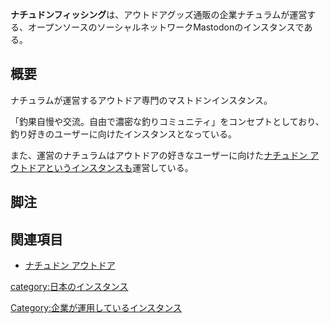{{Infobox instance
| Name          = ナチュドンフィッシング
| Image         = [[ファイル:NATUDON FISHING.png|300px]]<br />[[ファイル:NATUDON F2.png|300px]]
| Domain        = https://natudon-fishing.net/
| Admin         = ナチュラム
| Country       = 日本
| Start         = 2017年5月15日<ref>http://news.naturum.ne.jp/e2916261.html</ref>
}}'''ナチュドンフィッシング'''は、アウトドアグッズ通販の企業ナチュラムが運営する、オープンソースのソーシャルネットワークMastodonのインスタンスである。

== 概要 ==
ナチュラムが運営するアウトドア専門のマストドンインスタンス。 

「釣果自慢や交流。自由で濃密な釣りコミュニティ」をコンセプトとしており、釣り好きのユーザーに向けたインスタンスとなっている。

また、運営のナチュラムはアウトドアの好きなユーザーに向けた[[ナチュドン アウトドア]]というインスタンスも運営している。

==脚注==
<references />

== 関連項目 ==
*[[ナチュドン アウトドア]]

{{DEFAULTSORT:natudonfishing}}
[[category:日本のインスタンス]]
[[Category:企業が運用しているインスタンス]]